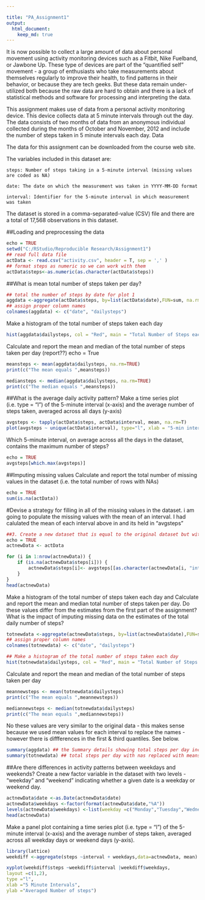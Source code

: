 ```yaml
---

title: "PA_Assignment1"
output:
  html_document:
    keep_md: true
---
```



It is now possible to collect a large amount of data about personal movement using activity monitoring devices such as a Fitbit, Nike Fuelband, or Jawbone Up. These type of devices are part of the "quantified self" movement - a group of enthusiasts who take measurements about themselves regularly to improve their health, to find patterns in their behavior, or because they are tech geeks. But these data remain under-utilized both because the raw data are hard to obtain and there is a lack of statistical methods and software for processing and interpreting the data.

This assignment makes use of data from a personal activity monitoring device. This device collects data at 5 minute intervals through out the day. The data consists of two months of data from an anonymous individual collected during the months of October and November, 2012 and include the number of steps taken in 5 minute intervals each day.
Data

The data for this assignment can be downloaded from the course web site.

The variables included in this dataset are:

    steps: Number of steps taking in a 5-minute interval (missing values are coded as NA)

    date: The date on which the measurement was taken in YYYY-MM-DD format

    interval: Identifier for the 5-minute interval in which measurement was taken

The dataset is stored in a comma-separated-value (CSV) file and there are a total of 17,568 observations in this dataset.

##Loading and preprocessing the data

```r
echo = TRUE
setwd("C:/RStudio/Reproducible Research/Assignment1")
## read full data file
actData <- read.csv("activity.csv", header = T, sep = ',' )
## format steps as numeric so we can work with them
actData$steps<-as.numeric(as.character(actData$steps))
```

##What is mean total number of steps taken per day?
```r
## total the number of steps by date for plot 1
aggdata <-aggregate(actData$steps, by=list(actData$date),FUN=sum, na.rm=FALSE)
## assign proper column names
colnames(aggdata) <- c("date", "dailysteps")
```

 Make a histogram of the total number of steps taken each day
```r

hist(aggdata$dailysteps, col = "Red", main = "Total Number of Steps each Day", xlab = "Total Steps")
```

Calculate and report the mean and median of the total number of steps taken per day (report??)
echo = True
```r
meansteps <- mean(aggdata$dailysteps, na.rm=TRUE)
print(c("The mean equals ",meansteps))

mediansteps <- median(aggdata$dailysteps, na.rm=TRUE)
print(c("The median equals ",meansteps))
```

##What is the average daily activity pattern?
Make a time series plot (i.e. type = "l") of the 5-minute interval (x-axis) and the average number of steps taken, averaged across all days (y-axis)
```r
avgsteps <- tapply(actData$steps, actData$interval, mean, na.rm=T)
plot(avgsteps ~ unique(actData$interval), type="l", xlab = "5-min interval")
```

Which 5-minute interval, on average across all the days in the dataset, contains the maximum number of steps?
```r
echo = TRUE
avgsteps[which.max(avgsteps)]
```
##Imputing missing values
Calculate and report the total number of missing values in the dataset (i.e. the total number of rows with NAs)
```r
echo = TRUE
sum(is.na(actData))
```
#Devise a strategy for filling in all of the missing values in the dataset.
i am going to populate the missing values with the mean of an interval. I had calulated the mean of each
interval above in and its held in "avgsteps"
```r
##3. Create a new dataset that is equal to the original dataset but with the missing data filled in.
echo = TRUE
actnewData <- actData

for (i in 1:nrow(actnewData)) {
    if (is.na(actnewData$steps[i])) {
        actnewData$steps[i]<- avgsteps[[as.character(actnewData[i, "interval"])]]
    }
}
head(actnewData)
```
Make a histogram of the total number of steps taken each day and Calculate and report the mean and median total number of steps taken per day. Do these values differ from the estimates from the first part of the assignment? What is the impact of imputing missing data on the estimates of the total daily number of steps?
```r
totnewdata <-aggregate(actnewData$steps, by=list(actnewData$date),FUN=sum, na.rm=FALSE)
## assign proper column names
colnames(totnewdata) <- c("date", "dailysteps")

## Make a histogram of the total number of steps taken each day
hist(totnewdata$dailysteps, col = "Red", main = "Total Number of Steps (with added missing values)", xlab = "Total Steps")
```

Calculate and report the mean and median of the total number of steps taken per day
```r
meannewsteps <- mean(totnewdata$dailysteps)
print(c("The mean equals ",meannewsteps))

mediannewsteps <- median(totnewdata$dailysteps)
print(c("The mean equals ",mediannewsteps))
```
No these values are very similar to the original data - this makes sense because we used mean values for each interval to replace the names - however there is diffferences in the first & third quantiles. See below.
```r
summary(aggdata) ## the Summary details showing total steps per day including na's
summary(totnewdata) ## total steps per day with nas replaced with means of intervals
```
##Are there differences in activity patterns between weekdays and weekends?
Create a new factor variable in the dataset with two levels - "weekday" and "weekend" indicating whether a given date is a weekday or weekend day.
```r
actnewData$date <-as.Date(actnewData$date)
actnewData$weekdays <-factor(format(actnewData$date,"%A"))
levels(actnewData$weekdays) <-list(weekday =c("Monday","Tuesday","Wednesday","Thursday","Friday"),weekend =c("Saturday","Sunday"))
head(actnewData)
```
Make a panel plot containing a time series plot (i.e. type = "l") of the 5-minute interval (x-axis) and the average number of steps taken, averaged across all weekday days or weekend days (y-axis).
```r
library(lattice)
weekdiff <-aggregate(steps ~interval + weekdays,data=actnewData, mean)

xyplot(weekdiff$steps ~weekdiff$interval |weekdiff$weekdays,
layout =c(1,2),
type ="l",
xlab ="5 Minute Intervals",
ylab ="Averaged Number of steps")
```